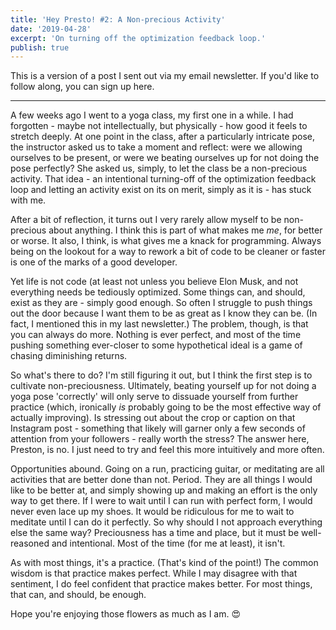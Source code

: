 ```yaml
---
title: 'Hey Presto! #2: A Non-precious Activity'
date: '2019-04-28'
excerpt: 'On turning off the optimization feedback loop.'
publish: true
---
```




<section class="blog-section">

This is a version of a post I sent out via my email newsletter. If you'd like to follow along, you can sign up <XA href="https://tinyletter.com/prichey">here</XA>.

<hr />

A few weeks ago I went to a yoga class, my first one in a while. I had forgotten - maybe not intellectually, but physically - how good it feels to stretch deeply. At one point in the class, after a particularly intricate pose, the instructor asked us to take a moment and reflect: were we allowing ourselves to be present, or were we beating ourselves up for not doing the pose perfectly? She asked us, simply, to let the class be a non-precious activity. That idea - an intentional turning-off of the optimization feedback loop and letting an activity exist on its on merit, simply as it is - has stuck with me.

After a bit of reflection, it turns out I very rarely allow myself to be non-precious about anything. I think this is part of what makes me *me*, for better or worse. It also, I think, is what gives me a knack for programming. Always being on the lookout for a way to rework a bit of code to be cleaner or faster is one of the marks of a good developer.

Yet life is not code (at least not unless you believe <XA href="https://www.youtube.com/watch?v=xBKRuI2zHp0">Elon Musk</XA>, and not everything needs be tediously optimized. Some things can, and should, exist as they are - simply good enough. So often I struggle to push things out the door because I want them to be as great as I know they can be. (In fact, I mentioned this in my <XA href="https://prestonrichey.com/blog/hey-presto-1/">last newsletter</XA>.) The problem, though, is that you can always do more. Nothing is ever perfect, and most of the time pushing something ever-closer to some hypothetical ideal is a game of chasing diminishing returns.

So what's there to do? I'm still figuring it out, but I think the first step is to cultivate non-preciousness. Ultimately, beating yourself up for not doing a yoga pose 'correctly' will only serve to dissuade yourself from further practice (which, ironically *is* probably going to be the most effective way of actually improving). Is stressing out about the crop or caption on that <XA href="https://www.instagram.com/preston.richey/">Instagram</XA> post - something that likely will garner only a few seconds of attention from your followers - really worth the stress? The answer here, Preston, is no. I just need to try and feel this more intuitively and more often.

Opportunities abound. Going on a run, practicing guitar, or meditating are all activities that are better done than not. Period. They are all things I would like to be better at, and simply showing up and making an effort is the only way to get there. If I were to wait until I can run with perfect form, I would never even lace up my shoes. It would be ridiculous for me to wait to meditate until I can do it perfectly. So why should I not approach everything else the same way? Preciousness has a time and place, but it must be well-reasoned and intentional. Most of the time (for me at least), it isn't.

As with most things, it's a practice. (That's kind of the point!) The common wisdom is that practice makes perfect. While I may disagree with that sentiment, I do feel confident that practice makes better. For most things, that can, and should, be enough.

Hope you're enjoying those flowers as much as I am. 😍

<div class="blog-inset">
  <ZoomImage
    src={tulips}
    zoomSrc={tulipsZoom}
  />
</div>

</section>
